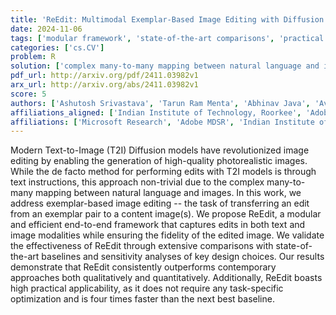```yaml
---
title: 'ReEdit: Multimodal Exemplar-Based Image Editing with Diffusion Models'
date: 2024-11-06
tags: ['modular framework', 'state-of-the-art comparisons', 'practical applicability', 'sensitivity analyses', 'image editing', 'exemplar-based image editing', 'Text-to-Image Diffusion models', 'image fidelity']
categories: ['cs.CV']
problem: R
solution: ['complex many-to-many mapping between natural language and images']
pdf_url: http://arxiv.org/pdf/2411.03982v1
arx_url: http://arxiv.org/abs/2411.03982v1
score: 5
authors: ['Ashutosh Srivastava', 'Tarun Ram Menta', 'Abhinav Java', 'Avadhoot Jadhav', 'Silky Singh', 'Surgan Jandial', 'Balaji Krishnamurthy']
affiliations_aligned: ['Indian Institute of Technology, Roorkee', 'Adobe MDSR', 'Microsoft Research', 'Indian Institute of Technology, Bombay', 'Stanford University', 'Carnegie Mellon University', 'Adobe MDSR']
affiliations: ['Microsoft Research', 'Adobe MDSR', 'Indian Institute of Technology, Bombay', 'Indian Institute of Technology, Roorkee', 'Stanford University', 'Carnegie Mellon University']
---
```



Modern Text-to-Image (T2I) Diffusion models have revolutionized image editing by enabling the generation of high-quality photorealistic images. While the de facto method for performing edits with T2I models is through text instructions, this approach non-trivial due to the complex many-to-many mapping between natural language and images. In this work, we address exemplar-based image editing -- the task of transferring an edit from an exemplar pair to a content image(s). We propose ReEdit, a modular and efficient end-to-end framework that captures edits in both text and image modalities while ensuring the fidelity of the edited image. We validate the effectiveness of ReEdit through extensive comparisons with state-of-the-art baselines and sensitivity analyses of key design choices. Our results demonstrate that ReEdit consistently outperforms contemporary approaches both qualitatively and quantitatively. Additionally, ReEdit boasts high practical applicability, as it does not require any task-specific optimization and is four times faster than the next best baseline.